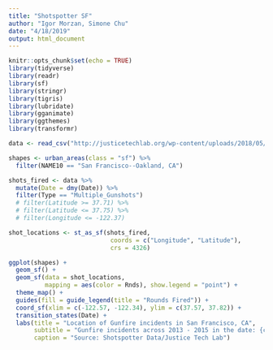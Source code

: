 ```yaml
---
title: "Shotspotter SF"
author: "Igor Morzan, Simone Chu"
date: "4/18/2019"
output: html_document
---
```


```r
knitr::opts_chunk$set(echo = TRUE)
library(tidyverse)
library(readr)
library(sf)
library(stringr)
library(tigris)
library(lubridate)
library(gganimate)
library(ggthemes)
library(transformr)
```

```r
data <- read_csv("http://justicetechlab.org/wp-content/uploads/2018/05/San_Francisco_ShotSpotter.csv")

shapes <- urban_areas(class = "sf") %>%
  filter(NAME10 == "San Francisco--Oakland, CA")
```

```r
shots_fired <- data %>%
  mutate(Date = dmy(Date)) %>%
  filter(Type == "Multiple_Gunshots")
  # filter(Latitude >= 37.71) %>%
  # filter(Latitude <= 37.75) %>%
  # filter(Longitude <= -122.37)

shot_locations <- st_as_sf(shots_fired, 
                            coords = c("Longitude", "Latitude"), 
                            crs = 4326)
```

```r
ggplot(shapes) + 
  geom_sf() +
  geom_sf(data = shot_locations, 
          mapping = aes(color = Rnds), show.legend = "point") + 
  theme_map() +
  guides(fill = guide_legend(title = "Rounds Fired")) +
  coord_sf(xlim = c(-122.57, -122.34), ylim = c(37.57, 37.82)) +
  transition_states(Date) +
  labs(title = "Location of Gunfire incidents in San Francisco, CA",
       subtitle = "Gunfire incidents across 2013 - 2015 in the date: {closest_state}", 
       caption = "Source: Shotspotter Data/Justice Tech Lab")

```

